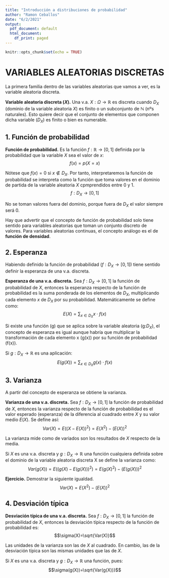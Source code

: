 ```yaml
---
title: "Introducción a distribuciones de probabilidad"
author: "Ramon Ceballos"
date: "6/2/2021"
output:
  pdf_document: default
  html_document:
    df_print: paged
---
```


```r
knitr::opts_chunk$set(echo = TRUE)
```

# VARIABLES ALEATORIAS DISCRETAS

La primera familia dentro de las variables aleatorias que vamos a ver, es la variable aleatoria discreta.

**Variable aleatoria discreta ($X$).** Una v.a. $X:\Omega\longrightarrow \mathbb{R}$ es discreta cuando $D_X$ (dominio de la variable aleatoria $X$) es finito o un subconjunto de $\mathbb{N}$ (nºs naturales). Esto quiere decir que el conjunto de elementos que componen dicha variable ($D_X$) es finito o bien es numerable. 

## 1. Función de probabilidad

**Función de probabilidad.** Es la función $f:\mathbb{R}\longrightarrow[0,1]$ definida por la probabilidad que la variable $X$ sea el valor de $x$: $$f(x) = p(X=x)$$

Nótese que $f(x)=0$ si $x\not\in D_X$. Por tanto, interpretaremos la función de probabilidad se interpreta como la función que toma valores en el dominio de partida de la variable aleatoria $X$ cpmprendidos entre 0 y 1. $$f:D_X\longrightarrow [0,1]$$

No se toman valores fuera del dominio, porque fuera de $D_X$ el valor siempre será 0.

Hay que advertir que el concepto de función de probabilidad solo tiene sentido para variables aleatorias que toman un conjunto discreto de valores. Para variables aleatorias continuas, el concepto análogo es el de **función de densidad**.

## 2. Esperanza

Habiendo definido la función de probabilidad ($f:D_X\longrightarrow[0,1]$) tiene sentido definir la esperanza de una v.a. discreta.

**Esperanza de una v.a. discreta.** Sea $f:D_X\longrightarrow[0,1]$ la función de probabilidad de $X$, entonces la esperanza respecto de la función de probabilidad es la suma ponderada de los elementos de $D_X$, multiplicando cada elemento $x$ de $D_X$ por su probabilidad. Matemáticamente se define como: $$E(X) = \sum_{x\in D_X}x\cdot f(x)$$

Si existe una función (g) que se aplica sobre la variable aleatoria (g:$D_X$), el concepto  de esperanza es igual aunque habría que multiplicar la transformación de cada elemento x (g(x)) por su función de probabilidad (f(x)).

Si $g:D_X\longrightarrow \mathbb{R}$ es una aplicación: $$E(g(X))=\sum_{x\in D_X}g(x)\cdot f(x)$$


## 3. Varianza

A partir del concepto de esperanza se obtiene la varianza.

**Varianza de una v.a. discreta.** Sea $f:D_X\longrightarrow[0,1]$ la función de probabilidad de $X$, entonces la varianza respecto de la función de probabilidad es el valor esperado (esperanza) de la diferencia al cuadrado entre $X$ y su valor medio $E(X)$. Se define así: $$Var(X)= E((X-E(X))^2) = E(X^2)-(E(X))^2 $$

La varianza mide como de variados son los resultados de $X$ respecto de la media.

Si $X$ es una v.a. discreta y $g:D_X\longrightarrow \mathbb{R}$ una función cualquiera definida sobre el dominio de la variable aleatoria discreta X se define la varianza como: $$Var(g(X))=E((g(X)-E(g(X)))^2)=E(g(X)^2)-(E(g(X)))^2$$

**Ejercicio.** Demostrar la siguiente igualdad. $$Var(X)= E(X^2)-(E(X))^2$$

## 4. Desviación típica

**Desviación típica de una v.a. discreta.** Sea $f:D_X\longrightarrow[0,1]$ la función de probabilidad de $X$, entonces la desviación típica respecto de la función de probabilidad es: $$\sigma(X)=\sqrt{Var(X)}$$

Las unidades de la varianza son las de $X$ al cuadrado. En cambio, las de la desviación típica son las mismas unidades que las de $X$.

Si $X$ es una v.a. discreta y $g:D_X\longrightarrow \mathbb{R}$ una función, pues: $$\sigma(g(X))=\sqrt{Var(g(X))}$$





